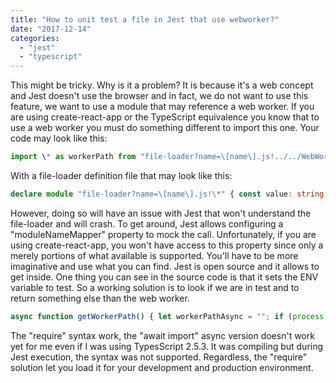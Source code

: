 ```yaml
---
title: "How to unit test a file in Jest that use webworker?"
date: "2017-12-14"
categories: 
  - "jest"
  - "typescript"
---
```


This might be tricky. Why is it a problem? It is because it's a web concept and Jest doesn't use the browser and in fact, we do not want to use this feature, we want to use a module that may reference a web worker. If you are using create-react-app or the TypeScript equivalence you know that to use a web worker you must do something different to import this one. Your code may look like this:

```typescript
import \* as workerPath from "file-loader?name=\[name\].js!../../WebWorkers/yourWebWorker"; 
``` 


With a file-loader definition file that may look like this:

```typescript
declare module "file-loader?name=\[name\].js!\*" { const value: string; export = value; } 
``` 


However, doing so will have an issue with Jest that won't understand the file-loader and will crash. To get around, Jest allows configuring a "moduleNameMapper" property to mock the call. Unfortunately, if you are using create-react-app, you won't have access to this property since only a merely portions of what available is supported. You'll have to be more imaginative and use what you can find. Jest is open source and it allows to get inside. One thing you can see in the source code is that it sets the ENV variable to test. So a working solution is to look if we are in test and to return something else than the web worker.

```typescript
async function getWorkerPath() { let workerPathAsync = ""; if (process.env.NODE\_ENV !== "test") { workerPathAsync = require("file-loader?name=\[name\].js!../../WebWorkers/logWebWorker"); } return workerPathAsync; } const workerPath = getWorkerPath(); 
``` 


The "require" syntax work, the "await import" async version doesn't work yet for me even if I was using TypesScript 2.5.3. It was compiling but during Jest execution, the syntax was not supported. Regardless, the "require" solution let you load it for your development and production environment.
